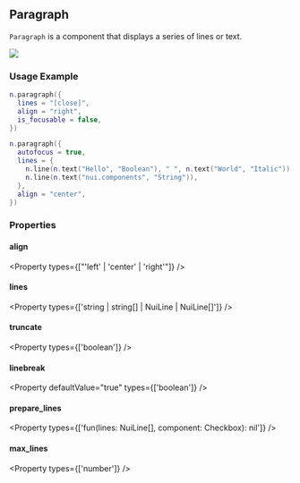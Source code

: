 

## Paragraph

`Paragraph` is a component that displays a series of lines or text. 

![](/gifs/paragraph-1.gif)

### Usage Example

```lua
n.paragraph({
  lines = "[close]",
  align = "right",
  is_focusable = false,
})

n.paragraph({
  autofocus = true,
  lines = {
    n.line(n.text("Hello", "Boolean"), " ", n.text("World", "Italic")),
    n.line(n.text("nui.components", "String")),
  },
  align = "center",
})
```

### Properties

#### align

<Property 
  types={["'left' | 'center' | 'right'"]}
/>

#### lines

<Property 
  types={['string | string[] | NuiLine | NuiLine[]']}
/>

#### truncate

<Property 
  types={['boolean']}
/>

#### linebreak

<Property 
  defaultValue="true"
  types={['boolean']}
/>

#### prepare_lines

<Property 
  types={['fun(lines: NuiLine[], component: Checkbox): nil']}
/>

#### max_lines

<Property 
  types={['number']}
/>
